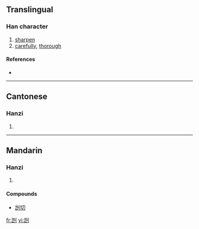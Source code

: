 {{also|剴}}
==Translingual==

===Han character===
{{Han char|rn=18|rad=刀|as=06|sn=8|four=|canj=山山中弓 (UULN)}}

# [[sharpen]]
# [[carefully]], [[thorough]]

====References====
* {{Han ref|kx=0139.251|hdz=10334.090|uh=5240|ud=21056}}

----

==Cantonese==

===Hanzi===
{{yue-hanzi|jyut=|y=hoi2|tra=剴}}

# {{defn|Cantonese}}

----

==Mandarin==

===Hanzi===
{{cmn-hanzi|tra=剴|pin=[[kǎi]] ([[kai3]])|wg=k'ai<sup>3</sup>}}

# {{defn|Mandarin}}

====Compounds====
* [[剀切]]

[[fr:剀]]
[[vi:剀]]